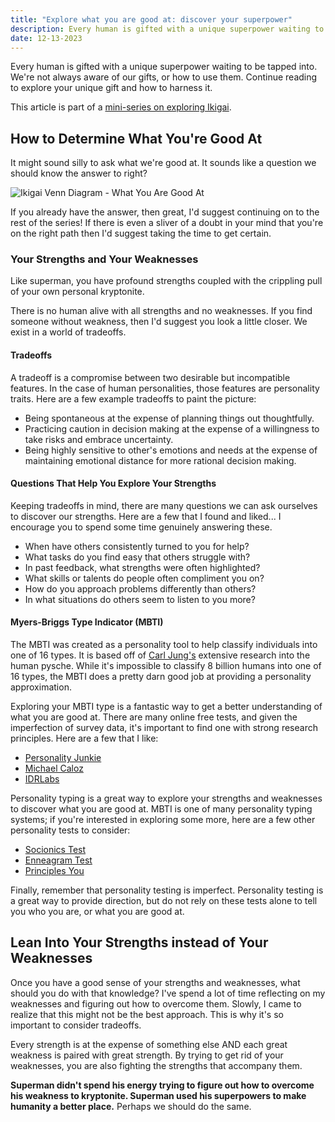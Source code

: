 ```yaml
---
title: "Explore what you are good at: discover your superpower"
description: Every human is gifted with a unique superpower waiting to be tapped into. Explore your unique gift and how to harness it.
date: 12-13-2023
---
```


Every human is gifted with a unique superpower waiting to be tapped into.
We're not always aware of our gifts, or how to use them.
Continue reading to explore your unique gift and how to harness it.

This article is part of a [mini-series on exploring Ikigai](/blog/finding-your-ikigai).

## How to Determine What You're Good At

It might sound silly to ask what we're good at.
It sounds like a question we should know the answer to right?

![Ikigai Venn Diagram - What You Are Good At](/images/articles/ikigai-good-at.png)

If you already have the answer, then great, I'd suggest continuing on to the rest of the series!
If there is even a sliver of a doubt in your mind that you're on the right path then I'd suggest taking the time to get certain.

### Your Strengths and Your Weaknesses

Like superman, you have profound strengths coupled with the crippling pull of your own personal kryptonite.

There is no human alive with all strengths and no weaknesses.
If you find someone without weakness, then I'd suggest you look a little closer.
We exist in a world of tradeoffs.

#### Tradeoffs

A tradeoff is a compromise between two desirable but incompatible features.
In the case of human personalities, those features are personality traits.
Here are a few example tradeoffs to paint the picture:

- Being spontaneous at the expense of planning things out thoughtfully.
- Practicing caution in decision making at the expense of a willingness to take risks and embrace uncertainty.
- Being highly sensitive to other's emotions and needs at the expense of maintaining emotional distance for more rational decision making.

#### Questions That Help You Explore Your Strengths

Keeping tradeoffs in mind, there are many questions we can ask ourselves to discover our strengths.
Here are a few that I found and liked... I encourage you to spend some time genuinely answering these.

- When have others consistently turned to you for help?
- What tasks do you find easy that others struggle with?
- In past feedback, what strengths were often highlighted?
- What skills or talents do people often compliment you on?
- How do you approach problems differently than others?
- In what situations do others seem to listen to you more?

#### Myers-Briggs Type Indicator (MBTI)

The MBTI was created as a personality tool to help classify individuals into one of 16 types. 
It is based off of [Carl Jung's](https://www.thesap.org.uk/articles-on-jungian-psychology-2/carl-gustav-jung/) extensive research into the human pysche.
While it's impossible to classify 8 billion humans into one of 16 types, the MBTI does a pretty darn good job at providing a personality approximation.

Exploring your MBTI type is a fantastic way to get a better understanding of what you are good at.
There are many online free tests, and given the imperfection of survey data, it's important to find one with strong research principles.
Here are a few that I like:

- [Personality Junkie](https://personalityjunkie.com/free-online-personality-test/)
- [Michael Caloz](https://www.michaelcaloz.com/personality/)
- [IDRLabs](https://www.idrlabs.com/test.php)

Personality typing is a great way to explore your strengths and weaknesses to discover what you are good at.
MBTI is one of many personality typing systems; if you're interested in exploring some more, here are a few other personality tests to consider:

- [Socionics Test](https://www.sociotype.com/tests)
- [Enneagram Test](https://www.truity.com/test/enneagram-personality-test)
- [Principles You](https://principlesyou.com/assessment)

Finally, remember that personality testing is imperfect.
Personality testing is a great way to provide direction, but do not rely on these tests alone to tell you who you are, or what you are good at.


## Lean Into Your Strengths instead of Your Weaknesses

Once you have a good sense of your strengths and weaknesses, what should you do with that knowledge?
I've spend a lot of time reflecting on my weaknesses and figuring out how to overcome them.
Slowly, I came to realize that this might not be the best approach.
This is why it's so important to consider tradeoffs.

Every strength is at the expense of something else AND each great weakness is paired with great strength.
By trying to get rid of your weaknesses, you are also fighting the strengths that accompany them.

**Superman didn't spend his energy trying to figure out how to overcome his weakness to kryptonite.
Superman used his superpowers to make humanity a better place.**
Perhaps we should do the same.